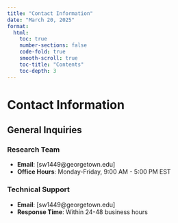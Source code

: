 ```yaml
---
title: "Contact Information"
date: "March 20, 2025"
format:
  html: 
    toc: true
    number-sections: false
    code-fold: true
    smooth-scroll: true
    toc-title: "Contents"
    toc-depth: 3
---
```


# Contact Information

## General Inquiries

### Research Team
- **Email**: [sw1449@georgetown.edu]
- **Office Hours**: Monday-Friday, 9:00 AM - 5:00 PM EST

### Technical Support
- **Email**: [sw1449@georgetown.edu]
- **Response Time**: Within 24-48 business hours

